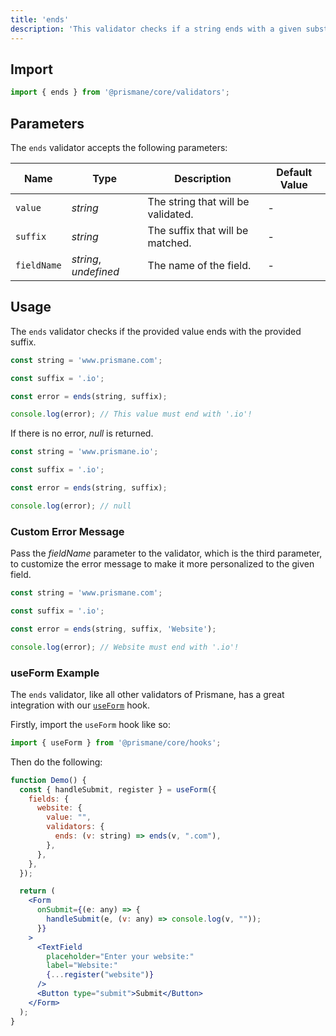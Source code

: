 ---
title: 'ends'
description: 'This validator checks if a string ends with a given substring.'
---

## Import

```js
import { ends } from '@prismane/core/validators';
```

## Parameters

The `ends` validator accepts the following parameters:

| Name        | Type                  | Description                        | Default Value |
| ----------- | --------------------- | ---------------------------------- | ------------- |
| `value`     | _string_              | The string that will be validated. | -             |
| `suffix`    | _string_              | The suffix that will be matched.   | -             |
| `fieldName` | _string_, _undefined_ | The name of the field.             | -             |

## Usage

The `ends` validator checks if the provided value ends with the provided suffix.

```ts
const string = 'www.prismane.com';

const suffix = '.io';

const error = ends(string, suffix);

console.log(error); // This value must end with '.io'!
```

If there is no error, _null_ is returned.

```ts
const string = 'www.prismane.io';

const suffix = '.io';

const error = ends(string, suffix);

console.log(error); // null
```

### Custom Error Message

Pass the _fieldName_ parameter to the validator, which is the third parameter, to customize the error message to make it more personalized to the given field.

```ts
const string = 'www.prismane.com';

const suffix = '.io';

const error = ends(string, suffix, 'Website');

console.log(error); // Website must end with '.io'!
```

### useForm Example

The `ends` validator, like all other validators of Prismane, has a great integration with our [`useForm`](/docs/hooks/use-form) hook.

Firstly, import the `useForm` hook like so:

```js
import { useForm } from '@prismane/core/hooks';
```

Then do the following:

```jsx preview
function Demo() {
  const { handleSubmit, register } = useForm({
    fields: {
      website: {
        value: "",
        validators: {
          ends: (v: string) => ends(v, ".com"),
        },
      },
    },
  });

  return (
    <Form
      onSubmit={(e: any) => {
        handleSubmit(e, (v: any) => console.log(v, ""));
      }}
    >
      <TextField
        placeholder="Enter your website:"
        label="Website:"
        {...register("website")}
      />
      <Button type="submit">Submit</Button>
    </Form>
  );
}
```
